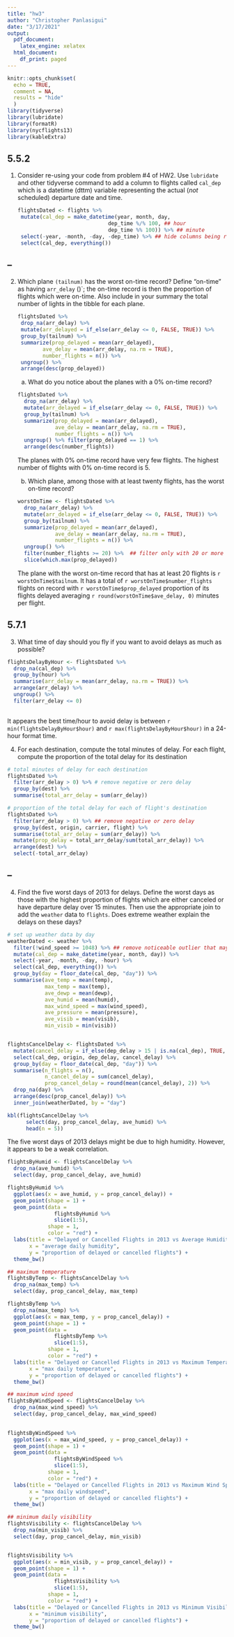 ```yaml
---
title: "hw3"
author: "Christopher Panlasigui"
date: "3/17/2021"
output:
  pdf_document:
    latex_engine: xelatex
  html_document:
    df_print: paged
---
```


```r
knitr::opts_chunk$set(
  echo = TRUE,
  comment = NA,
  results = "hide"
  )
library(tidyverse)
library(lubridate)
library(formatR)
library(nycflights13)
library(kableExtra)
```

## 5.5.2


1. Consider re-using your code from problem #4 of HW2.  Use `lubridate` and other tidyverse command to add a column to flights called `cal_dep` which is a datetime (dttm) variable representing the actual (_not_ scheduled) departure date and time. 


    ```r
flightsDated <- flights %>% 
  mutate(cal_dep = make_datetime(year, month, day, 
                                 dep_time %/% 100, ## hour
                                 dep_time %% 100)) %>% ## minute
  select(-year, -month, -day, -dep_time) %>% ## hide columns being replaced by cal_dep
  select(cal_dep, everything()) 
    ```


## --


2. Which plane `(tailnum)` has the worst on-time record? Define "on-time" as having `arr_delay` \(\le 0\)`; the on-time record is then the proportion of flights which were on-time.  Also include in your summary the total number of lights in the tibble for each plane. 

  
    ```r
flightsDated %>%
  drop_na(arr_delay) %>%
  mutate(arr_delayed = if_else(arr_delay <= 0, FALSE, TRUE)) %>%
  group_by(tailnum) %>%
  summarize(prop_delayed = mean(arr_delayed),
            ave_delay = mean(arr_delay, na.rm = TRUE),
            number_flights = n()) %>%
  ungroup() %>%
  arrange(desc(prop_delayed))
    ```


    (a) What do you notice about the planes with a 0% on-time record?
    
    ```r
    flightsDated %>%
      drop_na(arr_delay) %>%
      mutate(arr_delayed = if_else(arr_delay <= 0, FALSE, TRUE)) %>%
      group_by(tailnum) %>%
      summarize(prop_delayed = mean(arr_delayed),
                ave_delay = mean(arr_delay, na.rm = TRUE),
                number_flights = n()) %>%
      ungroup() %>% filter(prop_delayed == 1) %>% 
      arrange(desc(number_flights))
    ```
    
    
      The planes with 0% on-time record have very few flights.  The highest number of flights with 0% on-time record is 5.
     
    
    (b) Which plane, among those with at least twenty flights, has the worst on-time record?
    
    
    ```r
    worstOnTime <- flightsDated %>% 
      drop_na(arr_delay) %>%
      mutate(arr_delayed = if_else(arr_delay <= 0, FALSE, TRUE)) %>%
      group_by(tailnum) %>%
      summarize(prop_delayed = mean(arr_delayed),
                ave_delay = mean(arr_delay, na.rm = TRUE),
                number_flights = n()) %>% 
      ungroup() %>% 
      filter(number_flights >= 20) %>%  ## filter only with 20 or more flights 
      slice(which.max(prop_delayed))
    ```
    
    The plane with the worst on-time record that has at least 20 flights is `r worstOnTime$tailnum`.  It has a total of `r worstOnTime$number_flights` flights on record with `r worstOnTime$prop_delayed` proportion of its flights delayed averaging `r round(worstOnTime$ave_delay, 0)` minutes per flight. 
    
    
## 5.7.1


3. What time of day should you fly if you want to avoid delays as much as possible? 


```r
flightsDelayByHour <- flightsDated %>% 
  drop_na(cal_dep) %>%
  group_by(hour) %>% 
  summarise(arr_delay = mean(arr_delay, na.rm = TRUE)) %>% 
  arrange(arr_delay) %>%
  ungroup() %>%
  filter(arr_delay <= 0)
  
```
      
It appears the best time/hour to avoid delay is between `r min(flightsDelayByHour$hour)` and `r max(flightsDelayByHour$hour)` in a 24-hour format time.

4. For each destination, compute the total minutes of delay.  For each flight, compute the proportion of the total delay for its destination  

```r
# total minutes of delay for each destination
flightsDated %>%
  filter(arr_delay > 0) %>% # remove negative or zero delay
  group_by(dest) %>%
  summarise(total_arr_delay = sum(arr_delay))

# proportion of the total delay for each of flight's destination
flightsDated %>%
  filter(arr_delay > 0) %>% ## remove negative or zero delay
  group_by(dest, origin, carrier, flight) %>% 
  summarise(total_arr_delay = sum(arr_delay)) %>% 
  mutate(prop_delay = total_arr_delay/sum(total_arr_delay)) %>% 
  arrange(dest) %>% 
  select(-total_arr_delay)
```


## --

4. Find the five worst days of 2013 for delays.  Define the worst days as those with the highest proportion of flights which are either canceled or have departure delay over 15 minutes.  Then use the appropriate join to add the `weather` data to `flights`.  Does extreme weather explain the delays on these days? 

```r
# set up weather data by day
weatherDated <- weather %>% 
  filter(!wind_speed >= 1048) %>% ## remove noticeable outlier that may be typo error
  mutate(cal_dep = make_datetime(year, month, day)) %>% 
  select(-year, -month, -day, -hour) %>% 
  select(cal_dep, everything()) %>%
  group_by(day = floor_date(cal_dep, "day")) %>%
  summarise(ave_temp = mean(temp),
            max_temp = max(temp),
            ave_dewp = mean(dewp),
            ave_humid = mean(humid),
            max_wind_speed = max(wind_speed),
            ave_pressure = mean(pressure),
            ave_visib = mean(visib),
            min_visib = min(visib)) 


flightsCancelDelay <- flightsDated %>% 
  mutate(cancel_delay = if_else(dep_delay > 15 | is.na(cal_dep), TRUE, FALSE)) %>%
  select(cal_dep, origin, dep_delay, cancel_delay) %>% 
  group_by(day = floor_date(cal_dep, "day")) %>%
  summarise(n_flights = n(),
            n_cancel_delay = sum(cancel_delay),
            prop_cancel_delay = round(mean(cancel_delay), 2)) %>%
  drop_na(day) %>%
  arrange(desc(prop_cancel_delay)) %>% 
  inner_join(weatherDated, by = "day")

kbl(flightsCancelDelay %>% 
      select(day, prop_cancel_delay, ave_humid) %>%
      head(n = 5))

```


The five worst days of 2013 delays might be due to high humidity. However, it appears to be a weak correlation.  

\newpage

```r
flightsByHumid <- flightsCancelDelay %>%
  drop_na(ave_humid) %>%
  select(day, prop_cancel_delay, ave_humid)

flightsByHumid %>%
  ggplot(aes(x = ave_humid, y = prop_cancel_delay)) +
  geom_point(shape = 1) +
  geom_point(data = 
               flightsByHumid %>%
               slice(1:5), 
             shape = 1, 
             color = "red") +
  labs(title = "Delayed or Cancelled Flights in 2013 vs Average Humidity",
       x = "average daily humidity",
       y = "proportion of delayed or cancelled flights") +
  theme_bw()

```

\newpage
 
```r
## maximum temperature
flightsByTemp <- flightsCancelDelay %>%
  drop_na(max_temp) %>% 
  select(day, prop_cancel_delay, max_temp)

flightsByTemp %>%
  drop_na(max_temp) %>%
  ggplot(aes(x = max_temp, y = prop_cancel_delay)) +
  geom_point(shape = 1) + 
  geom_point(data = 
               flightsByTemp %>% 
               slice(1:5),
             shape = 1,
             color = "red") +
  labs(title = "Delayed or Cancelled Flights in 2013 vs Maximum Temperature (F)",
       x = "max daily temperature",
       y = "proportion of delayed or cancelled flights") +
  theme_bw()
```  

\newpage

```r
## maximum wind speed
flightsByWindSpeed <- flightsCancelDelay %>%
  drop_na(max_wind_speed) %>%
  select(day, prop_cancel_delay, max_wind_speed) 

  
flightsByWindSpeed %>%
  ggplot(aes(x = max_wind_speed, y = prop_cancel_delay)) +
  geom_point(shape = 1) +
  geom_point(data = 
               flightsByWindSpeed %>%
               slice(1:5),
             shape = 1,
             color = "red") +
  labs(title = "Delayed or Cancelled Flights in 2013 vs Maximum Wind Speed (MPH)",
       x = "max daily windspeed",
       y = "proportion of delayed or cancelled flights") +
  theme_bw()
```

\newpage

```r
## minimum daily visibility
flightsVisibility <- flightsCancelDelay %>%
  drop_na(min_visib) %>%
  select(day, prop_cancel_delay, min_visib) 


flightsVisibility %>%
  ggplot(aes(x = min_visib, y = prop_cancel_delay)) +
  geom_point(shape = 1) +
  geom_point(data = 
               flightsVisibility %>%
               slice(1:5),
             shape = 1,
             color = "red") +
  labs(title = "Delayed or Cancelled Flights in 2013 vs Minimum Visibility (Miles)",
       x = "minimum visibility",
       y = "proportion of delayed or cancelled flights") +
  theme_bw()

```

